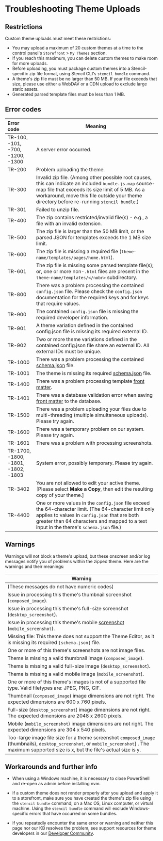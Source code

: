 # Troubleshooting Theme Uploads

 

## Restrictions

Custom theme uploads must meet these restrictions:

* You may upload a maximum of 20 custom themes at a time to the control panel's `Storefront` > `My Themes` section.
* If you reach this maximum, you can delete custom themes to make room for more uploads.
* Before uploading, you must package custom themes into a Stencil-specific zip file format, using Stencil CLI's `stencil bundle` command.
* A theme's zip file must be no larger than 50 MB. If your file exceeds that size, please use either a WebDAV or a CDN upload to exclude large static assets.
* Generated parsed template files must be less than 1 MB.

## Error codes

| Error code | Meaning |
|:- | - |
| TR-100, -101, -700, -1200, -1300 | A server error occurred. |
| TR-200 | Problem uploading the theme. |
| TR-300 | Invalid zip file. (Among other possible root causes, this can indicate an included `bundle.js.map` source-map file that exceeds its size limit of 5 MB. As a workaround, move this file outside your theme directory before re-running `stencil bundle`.) |
| TR-301 | Failed to unzip file. |
| TR-400 | The zip contains restricted/invalid file(s) - e.g., a file with an invalid extension. |
| TR-500 | The zip file is larger than the 50 MB limit, or the parsed JSON for templates exceeds the 1 MB size limit. |
| TR-600 | The zip file is missing a required file (`theme-name/templates/pages/home.html`). |
| TR-601 | The zip file is missing some parsed template file(s); or, one or more non-`.html` files are present in the `theme-name/templates/</nobr>` subdirectory. |
| TR-800 | There was a problem processing the contained `config.json` file. Please check the `config.json` documentation for the required keys and for keys that require values. |
| TR-900 | The contained `config.json` file is missing the required developer information. |
| TR-901 | A theme variation defined in the contained config.json file is missing its required external ID. |
| TR-902 | Two or more theme variations defined in the contained config.json file share an external ID. All external IDs must be unique. | 
| TR-1000 | There was a problem processing the contained <a href="https://github.com/bigcommerce/cornerstone/blob/master/schema.json">schema.json</a> file. |
| TR-1001 | The theme is missing its required <a href="https://github.com/bigcommerce/cornerstone/blob/master/schema.json">schema.json</a> file. |
| TR-1400 | There was a problem processing template <a href="/stencil-docs/front-matter/front-matter-overview">front matter</a>. |
| TR-1401 | There was a database validation error when saving <a href="/stencil-docs/front-matter/front-matter-overview">front matter</a> to the database. |
| TR-1500 | There was a problem uploading your files due to multi-threading (multiple simultaneous uploads). Please try again. |
| TR-1600 | There was a temporary problem on our system. Please try again. |
| TR-1601 | There was a problem with processing screenshots. |
| TR-1700, -1800, -1801, -1802, -1803 | System error, possibly temporary. Please try again. |
| TR-3402 | You are not allowed to edit your active theme. [Please select **Make a Copy**, then edit the resulting copy of your theme.] |
| TR-4400 | One or more values in the `config.json` file exceed the 64-character limit. (The 64-character limit only applies to values in `config.json` that are both greater than 64 characters and mapped to a text input in the theme's `schema.json` file.) |

## Warnings

Warnings will not block a theme's upload, but these onscreen and/or log messages notify you of problems within the zipped theme. Here are the warnings and their meanings:

| Warning |
|-|
| (These messages do not have numeric codes) |
| Issue in processing this theme's thumbnail screenshot (`composed_image`). |
| Issue in processing this theme's full-size screenshot (`desktop_screenshot`). |
| Issue in processing this theme's mobile [screenshot](/stencil-docs/stencil-theme-editor/config-json-metadata) (`mobile_screenshot`). |
| Missing file: This theme does not support the Theme Editor, as it is missing its required `[schema.json]` file. |
| One or more of this theme's screenshots are not image files. |
| Theme is missing a valid thumbnail image (`composed_image`). |
| Theme is missing a valid full-size image (`desktop_screenshot`). |
| Theme is missing a valid mobile image (`mobile_screenshot`). |
| One or more of this theme's images is not of a supported file type. Valid filetypes are: JPEG, PNG, GIF. |
| Thumbnail (`composed_image`) image dimensions are not right. The expected dimensions are 600 x 760 pixels. |
| Full-size (`desktop_screenshot`) image dimensions are not right. The expected dimensions are 2048 x 2600 pixels. |
| Mobile (`mobile_screenshot`) image dimensions are not right. The expected dimensions are 304 x 540 pixels. |
| Too-large image file size for a theme screenshot `composed_image` (thumbnails), `desktop_screenshot`, or `mobile_screenshot`] . The maximum supported size is x, but the file's actual size is y. |

## Workarounds and further info
* When using a Windows machine, it is necessary to close PowerShell and re-open as admin before installing nvm.

* If a custom theme does not render properly after you upload and apply it to a storefront, make sure you have created the theme's zip file using the `stencil bundle` command, on a Mac OS, Linux computer, or virtual machine. Using the `stencil bundle` command will exclude Windows-specific errors that have occurred on some bundles.

* If you repeatedly encounter the same error or warning and neither this page nor our KB resolves the problem, see support resources for theme developers in our [Developer Community](/community).
